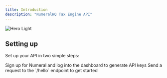 ```yaml
---
title: Introduction
description: "NumeralHQ Tax Engine API"
---
```


<img
  className="block dark:hidden"
  src="/images/tax-engine.webp"
  alt="Hero Light"
/>

## Setting up

Set up your API in two simple steps:

<CardGroup cols={2}>
  <Card
    title="Create a Numeral Account"
    icon="pen-to-square"
    href="/numeral-dashboard-setup"
  >
    Sign up for Numeral and log into the dashboard to generate API keys
  </Card>
  <Card
    title="Send a request"
    icon="image"
    href="/api-reference/endpoint/hello"
  >
    Send a request to the `/hello` endpoint to get started
  </Card>
</CardGroup>
